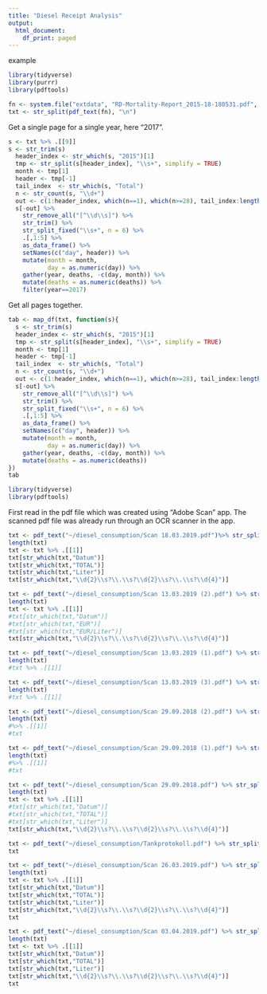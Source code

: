 ```yaml
---
title: "Diesel Receipt Analysis"
output:
  html_document:
    df_print: paged
---
```


example
```r
library(tidyverse)
library(purrr)
library(pdftools)
```

```r
fn <- system.file("extdata", "RD-Mortality-Report_2015-18-180531.pdf", package="dslabs")
txt <- str_split(pdf_text(fn), "\n")
```

Get a single page for a single year, here "2017".
```r
s <- txt %>% .[[9]]
s <- str_trim(s)
  header_index <- str_which(s, "2015")[1]
  tmp <- str_split(s[header_index], "\\s+", simplify = TRUE)
  month <- tmp[1]
  header <- tmp[-1]
  tail_index  <- str_which(s, "Total")
  n <- str_count(s, "\\d+")
  out <- c(1:header_index, which(n==1), which(n>=28), tail_index:length(s))
  s[-out] %>%
    str_remove_all("[^\\d\\s]") %>%
    str_trim() %>%
    str_split_fixed("\\s+", n = 6) %>%
    .[,1:5] %>%
    as_data_frame() %>% 
    setNames(c("day", header)) %>%
    mutate(month = month,
           day = as.numeric(day)) %>%
    gather(year, deaths, -c(day, month)) %>%
    mutate(deaths = as.numeric(deaths)) %>% 
    filter(year==2017)
```

Get all pages together.
```r
tab <- map_df(txt, function(s){
  s <- str_trim(s)
  header_index <- str_which(s, "2015")[1]
  tmp <- str_split(s[header_index], "\\s+", simplify = TRUE)
  month <- tmp[1]
  header <- tmp[-1]
  tail_index  <- str_which(s, "Total")
  n <- str_count(s, "\\d+")
  out <- c(1:header_index, which(n==1), which(n>=28), tail_index:length(s))
  s[-out] %>%
    str_remove_all("[^\\d\\s]") %>%
    str_trim() %>%
    str_split_fixed("\\s+", n = 6) %>%
    .[,1:5] %>%
    as_data_frame() %>% 
    setNames(c("day", header)) %>%
    mutate(month = month,
           day = as.numeric(day)) %>%
    gather(year, deaths, -c(day, month)) %>%
    mutate(deaths = as.numeric(deaths))
})
tab
```



```r
library(tidyverse)
library(pdftools)
```

First read in the pdf file which was created using "Adobe Scan" app.
The scanned pdf file was already run through an OCR scanner in the app.

```r
txt <- pdf_text("~/diesel_consumption/Scan 18.03.2019.pdf")%>% str_split("\n") #%>% .[[1]]
length(txt)
txt <- txt %>% .[[1]]
txt[str_which(txt,"Datum")]
txt[str_which(txt,"TOTAL")]
txt[str_which(txt,"Liter")]
txt[str_which(txt,"\\d{2}\\s?\\.\\s?\\d{2}\\s?\\.\\s?\\d{4}")] 
```

```r
txt <- pdf_text("~/diesel_consumption/Scan 13.03.2019 (2).pdf") %>% str_split("\n")# %>% .[[1]]
length(txt)
txt <- txt %>% .[[1]]
#txt[str_which(txt,"Datum")]
#txt[str_which(txt,"EUR")]
#txt[str_which(txt,"EUR/Liter")]
txt[str_which(txt,"\\d{2}\\s?\\.\\s?\\d{2}\\s?\\.\\s?\\d{4}")]
```

```r
txt <- pdf_text("~/diesel_consumption/Scan 13.03.2019 (1).pdf") %>% str_split("\n") 
length(txt)
#txt %>% .[[1]]
```
```r
txt <- pdf_text("~/diesel_consumption/Scan 13.03.2019 (3).pdf") %>% str_split("\n") 
length(txt)
#txt %>% .[[1]]
```

```r
txt <- pdf_text("~/diesel_consumption/Scan 29.09.2018 (2).pdf") %>% str_split("\n") 
length(txt)
#%>% .[[1]]
#txt 
```

```r
txt <- pdf_text("~/diesel_consumption/Scan 29.09.2018 (1).pdf") %>% str_split("\n") 
length(txt)
#%>% .[[1]]
#txt 
```

```r
txt <- pdf_text("~/diesel_consumption/Scan 29.09.2018.pdf") %>% str_split("\n") 
length(txt)
txt <- txt %>% .[[1]]
#txt[str_which(txt,"Datum")]
#txt[str_which(txt,"TOTAL")]
#txt[str_which(txt,"Liter")]
txt[str_which(txt,"\\d{2}\\s?\\.\\s?\\d{2}\\s?\\.\\s?\\d{4}")]
```


```r
txt <- pdf_text("~/diesel_consumption/Tankprotokoll.pdf") %>% str_split("\n") %>% .[[1]]
txt 
```

```r
txt <- pdf_text("~/diesel_consumption/Scan 26.03.2019.pdf") %>% str_split("\n") 
length(txt)
txt <- txt %>% .[[1]]
txt[str_which(txt,"Datum")]
txt[str_which(txt,"TOTAL")]
txt[str_which(txt,"Liter")]
txt[str_which(txt,"\\d{2}\\s?\\.\\s?\\d{2}\\s?\\.\\s?\\d{4}")]
txt
```

```r
txt <- pdf_text("~/diesel_consumption/Scan 03.04.2019.pdf") %>% str_split("\n") 
length(txt)
txt <- txt %>% .[[1]]
txt[str_which(txt,"Datum")]
txt[str_which(txt,"TOTAL")]
txt[str_which(txt,"Liter")]
txt[str_which(txt,"\\d{2}\\s?\\.\\s?\\d{2}\\s?\\.\\s?\\d{4}")]
txt
```